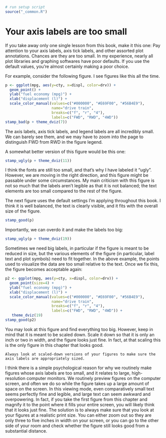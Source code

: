 ```r
# run setup script
source("_common.R")
```

# Your axis labels are too small {#small-axis-labels}

If you take away only one single lesson from this book, make it this one: Pay attention to your axis labels, axis tick labels, and other assorted plot annotations. Chances are they are too small. In my experience, nearly all plot libraries and graphing softwares have poor defaults. If you use the default values, you're almost certainly making a poor choice.

For example, consider the following figure. I see figures like this all the time.
```r
p <- ggplot(mpg, aes(y=cty, x=displ, color=drv)) +
  geom_point() + 
  ylab("fuel economy (mpg)") +
  xlab("displacement (l)") +
  scale_color_manual(values=c("#000000", "#E69F00", "#56B4E9"), 
                     name="drive train",
                     breaks=c("f", "r", "4"),
                     labels=c("FWD", "RWD", "4WD"))
stamp_bad(p + theme_dviz(7))
```
The axis labels, axis tick labels, and legend labels are all incredibly small. We can barely see them, and we may have to zoom into the page to distinguish FWD from RWD in the figure legend.

A somewhat better version of this figure would be this one:
```r
stamp_ugly(p + theme_dviz(11))
```
I think the fonts are still too small, and that's why I have labeled it "ugly". However, we are moving in the right direction, and this figure might be passable under some circumstances. My main criticism with this figure is not so much that the labels aren't legible as that it is not balanced; the text elements are too small compared to the rest of the figure.

The next figure uses the default settings I'm applying throughout this book. I think it is well balanced, the text is clearly visible, and it fits with the overall size of the figure. 
```r
stamp_good(p)
```

Importantly, we can overdo it and make the labels too big:
```r
stamp_ugly(p + theme_dviz(19))
```
Sometimes we need big labels, in particular if the figure is meant to be reduced in size, but the various elements of the figure (in particular, label text and plot symbols) need to fit together. In the above example, the points used to visualize the data are too small relative to the text. Once we fix this, the figure becomes acceptable again:

```r
p2 <- ggplot(mpg, aes(y=cty, x=displ, color=drv)) +
  geom_point(size=4) + 
  ylab("fuel economy (mpg)") +
  xlab("displacement (l)") +
  scale_color_manual(values=c("#000000", "#E69F00", "#56B4E9"), 
                     name="drive train",
                     breaks=c("f", "r", "4"),
                     labels=c("FWD", "RWD", "4WD")) +
   theme_dviz(19)
stamp_good(p2)
```
You may look at this figure and find everything too big. However, keep in mind that it is meant to be scaled down. Scale it down so that it is only an inch or two in width, and the figure looks just fine. In fact, at that scaling this is the only figure in this chapter that looks good.

```block
Always look at scaled-down versions of your figures to make sure the axis labels are appropriately sized.
```


I think there is a simple psychological reason for why we routinely make figures whose axis labels are too small, and it relates to large, high-resolution computer monitors. We routinely preview figures on the computer screen, and often we do so while the figure takes up a large amount of space on the screen. In this viewing mode, even comparatively small text seems perfectly fine and legible, and large text can seem awkward and overpowering. In fact, if you take the first figure from this chapter and magnify it to the point where it fills your entire screen, you will likely think that it looks just fine. The solution is to always make sure that you look at your figures at a realistic print size. You can either zoom out so they are only three to five inches in width on your screen, or you can go to the other side of your room and check whether the figure still looks good from a substantial distance.

